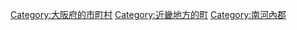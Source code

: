 {{Commonscat|Kanan, Osaka}}
{{Catmore}}

{{DEFAULTSORT:Kanan}}
[[Category:大阪府的市町村|Category:大阪府的市町村]]
[[Category:近畿地方的町|Category:近畿地方的町]]
[[Category:南河內郡|Category:南河內郡]]